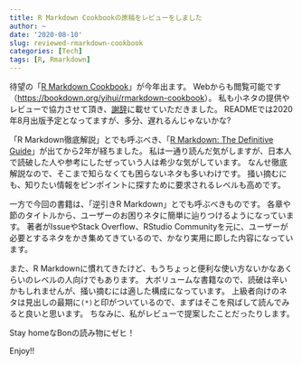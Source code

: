 ```yaml
---
title: R Markdown Cookbookの原稿をレビューをしました
author: ~
date: '2020-08-10'
slug: reviewed-rmarkdown-cookbook
categories: [Tech]
tags: [R, Rmarkdown]
---
```


待望の「[R Markdown Cookbook](https://bookdown.org/yihui/rmarkdown-cookbook)」が今年出ます。
Webからも閲覧可能です（<https://bookdown.org/yihui/rmarkdown-cookbook>）。
私も小ネタの提供やレビューで協力させて頂き、[謝辞](https://bookdown.org/yihui/rmarkdown-cookbook/acknowledgements.html)に載せていただきました。
READMEでは2020年8月出版予定となってますが、多分、遅れるんじゃないかな?

「R Markdown徹底解説」とでも呼ぶべき、「[R Markdown: The Definitive Guide](https://bookdown.org/yihui/rmarkdown/)」が出てから2年が経ちました。
私は一通り読んだ気がしますが、日本人で読破した人や参考にしたぜっていう人は希少な気がしています。
なんせ徹底解説なので、そこまで知らなくても困らないネタも多いわけです。
掻い摘むにも、知りたい情報をピンポイントに探すために要求されるレベルも高めです。

一方で今回の書籍は、「逆引きR Markdown」とでも呼ぶべきものです。
各章や節のタイトルから、ユーザーのお困りネタに簡単に辿りつけるようになっています。
著者がIssueやStack Overflow、RStudio Communityを元に、ユーザーが必要とするネタをかき集めてきているので、かなり実用に即した内容になっています。

また、R Markdownに慣れてきたけど、もうちょっと便利な使い方ないかなあくらいのレベルの人向けでもあります。
大ボリュームな書籍なので、読破は辛いかもしれませんが、掻い摘むには適した構成になっています。
上級者向けのネタは見出しの最期に`(*)`と印がついているので、まずはそこを飛ばして読んでみると良いと思います。
ちなみに、私がレビューで提案したことだったりします。

Stay homeなBonの読み物にゼヒ！

Enjoy!!